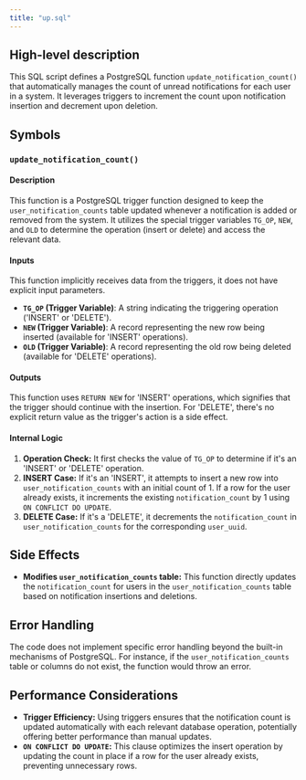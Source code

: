 ```yaml
---
title: "up.sql"
---
```


## High-level description
This SQL script defines a PostgreSQL function `update_notification_count()` that automatically manages the count of unread notifications for each user in a system. It leverages triggers to increment the count upon notification insertion and decrement upon deletion.

## Symbols

### `update_notification_count()`
#### Description
This function is a PostgreSQL trigger function designed to keep the `user_notification_counts` table updated whenever a notification is added or removed from the system. It utilizes the special trigger variables `TG_OP`, `NEW`, and `OLD` to determine the operation (insert or delete) and access the relevant data.

#### Inputs
This function implicitly receives data from the triggers, it does not have explicit input parameters.

*   **`TG_OP` (Trigger Variable)**: A string indicating the triggering operation ('INSERT' or 'DELETE').
*   **`NEW` (Trigger Variable)**: A record representing the new row being inserted (available for 'INSERT' operations).
*   **`OLD` (Trigger Variable)**: A record representing the old row being deleted (available for 'DELETE' operations).

#### Outputs
This function uses `RETURN NEW` for 'INSERT' operations, which signifies that the trigger should continue with the insertion. For 'DELETE', there's no explicit return value as the trigger's action is a side effect.

#### Internal Logic
1.  **Operation Check:** It first checks the value of `TG_OP` to determine if it's an 'INSERT' or 'DELETE' operation.
2.  **INSERT Case:** If it's an 'INSERT', it attempts to insert a new row into `user_notification_counts` with an initial count of 1. If a row for the user already exists, it increments the existing `notification_count` by 1 using `ON CONFLICT DO UPDATE`.
3.  **DELETE Case:** If it's a 'DELETE', it decrements the `notification_count` in `user_notification_counts` for the corresponding `user_uuid`.

## Side Effects
*   **Modifies `user_notification_counts` table:** This function directly updates the `notification_count` for users in the `user_notification_counts` table based on notification insertions and deletions.

## Error Handling
The code does not implement specific error handling beyond the built-in mechanisms of PostgreSQL. For instance, if the `user_notification_counts` table or columns do not exist, the function would throw an error.

## Performance Considerations
*   **Trigger Efficiency:** Using triggers ensures that the notification count is updated automatically with each relevant database operation, potentially offering better performance than manual updates.
*   **`ON CONFLICT DO UPDATE`:** This clause optimizes the insert operation by updating the count in place if a row for the user already exists, preventing unnecessary rows.
